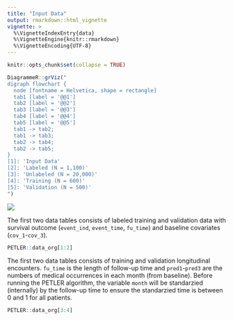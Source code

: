 ```yaml
---
title: "Input Data"
output: rmarkdown::html_vignette
vignette: >
  %\VignetteIndexEntry{data}
  %\VignetteEngine{knitr::rmarkdown}
  %\VignetteEncoding{UTF-8}
---
```


```r
knitr::opts_chunk$set(collapse = TRUE)
```

```r
DiagrammeR::grViz("
digraph flowchart {
  node [fontname = Helvetica, shape = rectangle]        
  tab1 [label = '@@1']
  tab2 [label = '@@2']
  tab3 [label = '@@3']
  tab4 [label = '@@4']
  tab5 [label = '@@5']
  tab1 -> tab2;
  tab1 -> tab3;
  tab2 -> tab4;
  tab2 -> tab5;
}
[1]: 'Input Data'
[2]: 'Labeled (N = 1,100)'
[3]: 'Unlabeled (N = 20,000)'
[4]: 'Training (N = 600)'
[5]: 'Validation (N = 500)'
")
```

![](https://raw.githubusercontent.com/celehs/PETLER/master/img/flowchart.png)

The first two data tables consists of labeled training and validation data with survival outcome (`event_ind`, `event_time`, `fu_time`) and baseline covariates (`cov_1`-`cov_3`).

```r
PETLER::data_org[1:2]
```

The first two data tables consists of training and validation longitudinal encounters. `fu_time` is the length of follow-up time and `pred1`-`pred3` are the numbers of medical occurrences in each month (from baseline). Before running the PETLER algorithm, the variable `month` will be standarzied (internally) by the follow-up time to ensure the standarzied time is between 0 and 1 for all patients. 

```r
PETLER::data_org[3:4]
```
